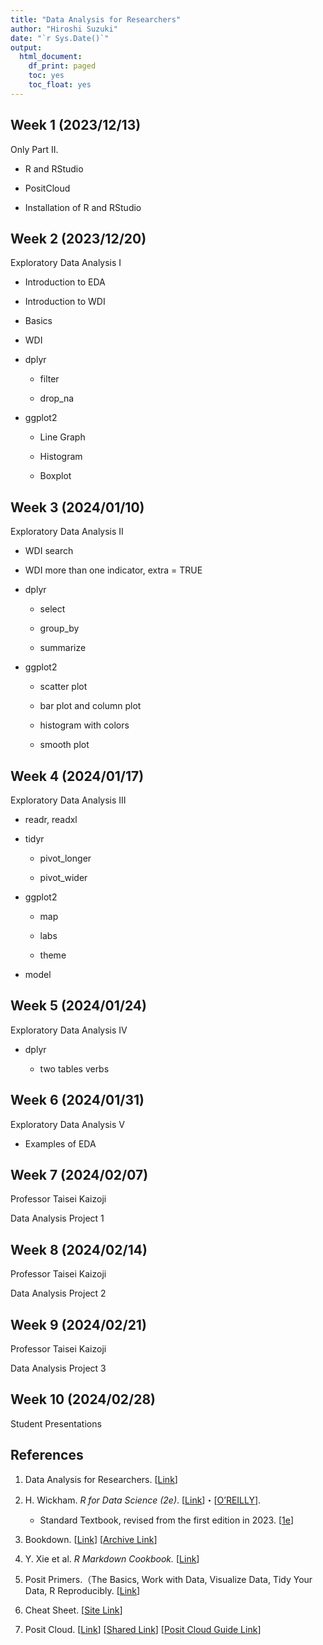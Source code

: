 ```yaml
---
title: "Data Analysis for Researchers"
author: "Hiroshi Suzuki"
date: "`r Sys.Date()`"
output:
  html_document:
    df_print: paged
    toc: yes
    toc_float: yes
---
```


## Week 1 (2023/12/13) 

Only Part II.

-   R and RStudio

-   PositCloud

-   Installation of R and RStudio

## Week 2 (2023/12/20) 

Exploratory Data Analysis I

-   Introduction to EDA

-   Introduction to WDI

-   Basics

-   WDI

-   dplyr

    -   filter

    -   drop_na

-   ggplot2

    -   Line Graph

    -   Histogram

    -   Boxplot

## Week 3 (2024/01/10) 

Exploratory Data Analysis II

-   WDI search

-   WDI more than one indicator, extra = TRUE

-   dplyr

    -   select

    -   group_by

    -   summarize

-   ggplot2

    -   scatter plot

    -   bar plot and column plot

    -   histogram with colors

    -   smooth plot

## Week 4 (2024/01/17) 

Exploratory Data Analysis III

-   readr, readxl

-   tidyr

    -   pivot_longer

    -   pivot_wider

-   ggplot2

    -   map

    -   labs

    -   theme

-   model

## Week 5 (2024/01/24) 

Exploratory Data Analysis IV

-   dplyr

    -   two tables verbs

## Week 6 (2024/01/31)

Exploratory Data Analysis V

-   Examples of EDA

## Week 7 (2024/02/07)  

Professor Taisei Kaizoji

Data Analysis Project 1

## Week 8 (2024/02/14)  

Professor Taisei Kaizoji

Data Analysis Project 2

## Week 9 (2024/02/21)  

Professor Taisei Kaizoji

Data Analysis Project 3

## Week 10 (2024/02/28)  

Student Presentations

## References

1.  Data Analysis for Researchers. [[Link](https://icu-hsuzuki.github.io/da4r/)]

2.  H. Wickham. *R for Data Science (2e)*. [[Link](https://r4ds.hadley.nz)]・[[O'REILLY](https://www.oreilly.com/library/view/r-for-data/9781492097396/)].

    -   Standard Textbook, revised from the first edition in 2023. [[1e](https://r4ds.had.co.nz/)]

3.  Bookdown. [[Link](https://bookdown.org)] [[Archive Link](https://bookdown.org/home/archive/)]

4.  Y. Xie et al. *R Markdown Cookbook.* [[Link](https://bookdown.org/yihui/rmarkdown/)]

5.  Posit Primers.（The Basics, Work with Data, Visualize Data, Tidy Your Data, R Reproducibly. [[Link](https://posit.cloud/learn/primers)]

6.  Cheat Sheet. [[Site Link](https://rstudio.github.io/cheatsheets/)]

7.  Posit Cloud. [[Link](https://posit.cloud)] [[Shared Link](https://posit.cloud/content/5539763)] [[Posit Cloud Guide Link](https://posit.cloud/learn/guide)]
